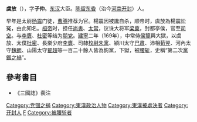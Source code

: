 '''虞放'''（{{bd|？||169年|catIdx=Y}}），字'''子仲'''。[[东汉|东汉]]大臣。[[陈留|陈留]][[东昏|东昏]]（治今[[河南|河南]][[开封|开封]]）人。

早年是太尉[[杨震|杨震]]门徒，[[曹腾|曹腾]]推荐为官。楊震因被讒自杀，顺帝时，虞放為楊震訟冤，由此知名。[[漢桓帝|桓帝]]时，担任[[尚书_(官职)|尚書]]、[[太常|太常]]，议诛大将军[[梁冀|梁冀]]，封都亭侯，官至[[司空|司空]]。与[[李膺_(东汉)|李膺]]、[[杜密|杜密]]等结为[[朋党|朋党]]。[[建宁_(东汉)|建寧]]二年（169年），中常侍[[侯覽|侯覽]]興大獄，以虞放、太僕[[杜密|杜密]]、長樂少府[[李膺|李膺]]、司隸[[校尉|校尉]][[朱寓|朱寓]]、潁川太守[[巴肅|巴肅]]、沛相[[荀翌|荀翌]]、河內太守[[魏朗|魏朗]]、山陽太守[[翟超|翟超]]等一百二十餘人皆為鉤黨，下獄，被[[腰斩|腰斩]]，史稱“第二次[[黨錮之禍|黨錮之禍]]”。

{{東漢大司空司空}}

== 參考書目 ==
* 《三國誌》裴注

{{DEFAULTSORT:Y}}
[[Category:党锢之祸|Category:党锢之祸]]
[[Category:東漢政治人物|Category:東漢政治人物]]
[[Category:東漢被處決者|Category:東漢被處決者]]
[[Category:开封人|Category:开封人]]
[[Category:虞姓|F]]
[[Category:被腰斩者|Category:被腰斩者]]